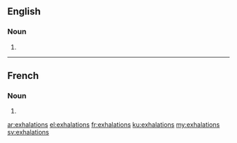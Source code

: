 ==English==

===Noun===
{{head|en}}

# {{plural of|exhalation}}

----

==French==

===Noun===
{{head|fr|g=f-p}}

# {{plural of|exhalation|lang=fr}}

[[ar:exhalations]]
[[el:exhalations]]
[[fr:exhalations]]
[[ku:exhalations]]
[[my:exhalations]]
[[sv:exhalations]]